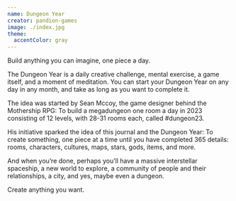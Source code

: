 ```yaml
---
name: Dungeon Year
creator: pandion-games
image: ./index.jpg
theme:
  accentColor: gray
---
```


Build anything you can imagine, one piece a day.

The Dungeon Year is a daily creative challenge, mental exercise, a game itself, and a moment of meditation. You can start your Dungeon Year on any day in any month, and take as long as you want to complete it.

The idea was started by Sean Mccoy, the game designer behind the Mothership RPG: To build a megadungeon one room a day in 2023 consisting of 12 levels, with 28-31 rooms each, called #dungeon23.

His initiative sparked the idea of this journal and the Dungeon Year: To create something, one piece at a time until you have completed 365 details: rooms, characters, cultures, maps, stars, gods, items, and more.

And when you’re done, perhaps you’ll have a massive interstellar spaceship, a new world to explore, a community of people and their relationships, a city, and yes, maybe even a dungeon.

Create anything you want.
